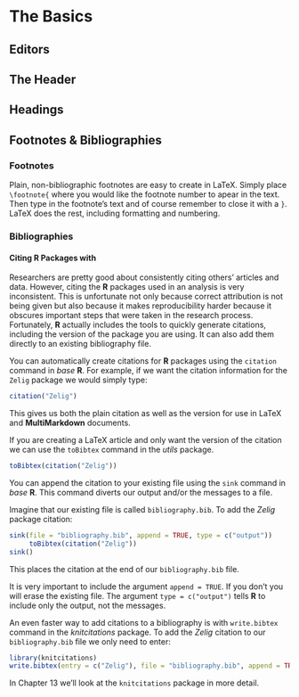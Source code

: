 <!---
 Chapter Chapter 11 For Reproducible Research in R and RStudio
 Christopher Gandrud
 Created 28/06/2012 05:48:16 pm KST
 Updated 
--->

\chapter{Chapter 11: Presenting with LaTeX}



# The Basics

## Editors

<!--- Add full details of how to compile using R and RStudio --->   

## The Header

## Headings

## Footnotes & Bibliographies

### Footnotes

Plain, non-bibliographic footnotes are easy to create in LaTeX. Simply place `\footnote{` where you would like the footnote number to apear in the text. Then type in the footnote's text and of course remember to close it with a `}`. LaTeX does the rest, including formatting and numbering.

### Bibliographies


#### Citing R Packages with \BibTeX

Researchers are pretty good about consistently citing others' articles and data. However, citing the **R** packages used in an analysis is very inconsistent. This is unfortunate not only because correct attribution is not being given but also because it makes reproducibility harder because it obscures important steps that were taken in the research process. Fortunately, **R** actually includes the tools to quickly generate citations, including the version of the package you are using. It can also add them directly to an existing bibliography file.

You can automatically create citations for **R** packages using the `citation` command in *base* **R**. For example, if we want the citation information for the `Zelig` package we would simply type:

 ```r
citation("Zelig")
```
This gives us both the plain citation as well as the \BibTeX version for use in LaTeX and **MultiMarkdown** documents. 

If you are  creating a LaTeX article and only want the \BibTeX version of the citation we can use the `toBibtex` command in the *utils* package. 

```r
toBibtex(citation("Zelig"))
```
You can append the citation to your existing \BibTeX file using the `sink` command in *base* **R**. This command diverts our output and/or the messages to a file.

Imagine that our existing \BibTeX file is called `bibliography.bib`. To add the *Zelig* package citation:

```r
sink(file = "bibliography.bib", append = TRUE, type = c("output"))
     toBibtex(citation("Zelig"))
sink()
```

This places the citation at the end of our `bibliography.bib` file.

It is very important to include the argument `append = TRUE`. If you don't you will erase the existing file. The argument `type = c("output")` tells **R** to include only the output, not the messages. 

An even faster way to add citations to a bibliography is with `write.bibtex` command in the *knitcitations* package. To add the *Zelig* citation to our `bibliography.bib` file we only need to enter:

```r
library(knitcitations)
write.bibtex(entry = c("Zelig"), file = "bibliography.bib", append = TRUE)
```

In Chapter 13 we'll look at the `knitcitations` package in more detail.



